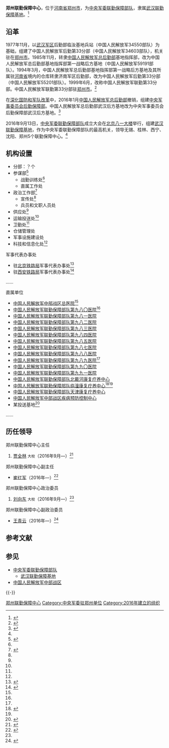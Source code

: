 {{Infobox PRCG
|color = darkgreen
|机构名称 = 郑州联勤保障中心
|上级机构 = [[武汉联勤保障基地|武汉联勤保障基地]]
|机构类型 = [[中央军委联勤保障部队|中央军委联勤保障部队]]
|军事级别 = 
|标志1 = China Emblem PLA.svg
|标志1说明 = [[中国人民解放军军徽|中国人民解放军军徽]]
|职位1 = 主任
|人员1 = 贾全林
|衔级1 = 大校
|职位2 = 政治委员
|人员2 = 刘向东
|衔级2 = 大校
|职位3 =
|人员3 =
|职位4 =
|人员4 =
|地址1 = [[河南省|河南省]][[郑州市|郑州市]]
|成立时间 = 2016年
|a=
|b=
|c=
|d=
|E=
|e=
}}

'''郑州联勤保障中心'''，位于[[河南省|河南省]][[郑州市|郑州市]]，为[[中央军委联勤保障部队|中央军委联勤保障部队]]，隶属[[武汉联勤保障基地|武汉联勤保障基地]]。<ref name="ifeng">{{Cite web|title=中央军委联勤保障部队成立 习近平授予军旗并致训词_新改革时代|url=http://news.ifeng.com/a/20160913/49965870_0.shtml|accessdate=2019-08-30|work=凤凰网|date=2016-09-13|archive-date=2016-09-14|archive-url=https://web.archive.org/web/20160914163001/http://news.ifeng.com/a/20160913/49965870_0.shtml|dead-url=no}}</ref>

==沿革==
1977年11月，以[[武汉军区|武汉军区]]后勤部临汝基地兵站（中国人民解放军34550部队）为基础，组建了中国人民解放军后勤第33分部（中国人民解放军34603部队），机关驻在[[郑州市|郑州市]]。1985年11月，转隶[[中国人民解放军总后勤部|中国人民解放军总后勤部]]基地指挥部，改为中国人民解放军总后勤部基地指挥部第一战略后方基地（中国人民解放军59191部队）。1994年3月，中国人民解放军总后勤部基地指挥部第一战略后方基地及其所属驻[[河南省|河南省]]境内的仓库转隶济南军区后勤部，改为中国人民解放军后勤第33分部（中国人民解放军55201部队）。1999年6月，改称中国人民解放军联勤第33分部。中国人民解放军联勤第33分部驻[[郑州市|郑州市]]。<ref>{{Cite web|title=郑州军警部队二日一起来绿化黄河滩|url=http://www.henanci.com/Pages/2010/04/05/20100405044918.shtml|accessdate=2019-08-30|work=河南文化产业网|date=2010-04-05}}</ref>

在[[深化国防和军队改革|深化国防和军队改革]]中，2016年1月[[中国人民解放军总后勤部|中国人民解放军总后勤部]]撤销，组建[[中央军事委员会后勤保障部|中央军事委员会后勤保障部]]。中国人民解放军总后勤部武汉后方基地改为中央军事委员会后勤保障部武汉后方基地。<ref>{{Cite web|title=武汉一堤坝突发险情 某后方基地三百余名官兵火速驰援|url=https://www.toutiao.com/a6309042709416591617/|accessdate=2019-08-30|work=今日头条|archive-date=2019-08-30|archive-url=https://web.archive.org/web/20190830051946/https://www.toutiao.com/a6309042709416591617/|dead-url=no}}</ref>

2016年9月13日，[[中央军委联勤保障部队|中央军委联勤保障部队]]成立大会在[[北京市|北京]][[八一大楼|八一大楼]]举行，组建[[武汉联勤保障基地|武汉联勤保障基地]]，作为中央军委联勤保障部队的最高机关，领导无锡、桂林、西宁、沈阳、郑州5个联勤保障中心。<ref name=ifeng/>

==机构设置==
*分部：？个
*参谋部<ref name="xintizhi">{{Cite web|title=新体制运行，战备弦紧绷|url=http://www.81.cn/gfbmap/content/2017-02/07/content_168617.htm|date=2017-02-07|publisher=中国军网}}</ref>
**战勤训练处<ref name=xintizhi/>
**直属工作处
*政治工作部<ref name="diyibu">{{Cite web|title=武汉联勤保障基地和5大联勤保障中心“第一步”怎么走？|url=http://news.163.com/16/0916/12/C139VSGM00014SEH.html|date=2016-09-16|publisher=网易}}{{Dead link|date=2019年12月 |bot=InternetArchiveBot |fix-attempted=yes }}</ref>
**宣传处<ref name=diyibu/>
**兵员和文职人员处
*供应处<ref name=diyibu/>
*运输投送处<ref name=xintizhi/>
*卫勤处<ref name=xintizhi/>
*仓储管理处
*军事设施建设处
*科技和信息化处<ref name=xintizhi/>

{{col-begin}}
{{col-2}}
;军事代表办事处
*驻[[中国铁路北京局集团有限公司|北京铁路局]]军事代表办事处<ref>{{Cite web|url=http://jz.chinamil.com.cn/n2014/tp/content_7654354.htm|title=郑州联勤保障中心驻北京铁路局军代处着眼实战提升保障能力|date=2017-06-27|publisher=军报记者}}{{Dead link|date=2020年2月 |bot=InternetArchiveBot |fix-attempted=yes }}</ref>
*驻[[中国铁路西安局集团有限公司|西安铁路局]]军事代表办事处<ref>{{Cite web|url=http://military.people.com.cn/n1/2017/0522/c1011-29290216.html|title=驻西安铁路局军代处协调开行临客 远程投送部队|date=2017-05-22|publisher=人民网|accessdate=2017-07-02|archive-date=2017-09-10|archive-url=https://web.archive.org/web/20170910010802/http://military.people.com.cn/n1/2017/0522/c1011-29290216.html|dead-url=no}}</ref>
……

{{col-2}}
;直属单位
*[[中国人民解放军中部战区总医院|中国人民解放军中部战区总医院]]<ref name=whg/>
*[[中国人民解放军联勤保障部队第九八〇医院|中国人民解放军联勤保障部队第九八〇医院]]<ref name=whg/>
*[[中国人民解放军联勤保障部队第九八一医院|中国人民解放军联勤保障部队第九八一医院]]
*[[中国人民解放军联勤保障部队第九八二医院|中国人民解放军联勤保障部队第九八二医院]]
*[[中国人民解放军联勤保障部队第九八三医院|中国人民解放军联勤保障部队第九八三医院]]
*[[中国人民解放军联勤保障部队第九八四医院|中国人民解放军联勤保障部队第九八四医院]]
*[[中国人民解放军联勤保障部队第九八五医院|中国人民解放军联勤保障部队第九八五医院]]
*[[中国人民解放军联勤保障部队第九八七医院|中国人民解放军联勤保障部队第九八七医院]]
*[[中国人民解放军联勤保障部队第九八八医院|中国人民解放军联勤保障部队第九八八医院]]
*[[中国人民解放军联勤保障部队第九八九医院|中国人民解放军联勤保障部队第九八九医院]]<ref name=whg/>
*[[中国人民解放军联勤保障部队第九九〇医院|中国人民解放军联勤保障部队第九九〇医院]]
*[[中国人民解放军联勤保障部队第九九一医院|中国人民解放军联勤保障部队第九九一医院]]
*[[中国人民解放军联勤保障部队北戴河康复疗养中心|中国人民解放军联勤保障部队北戴河康复疗养中心]]
*[[中国人民解放军联勤保障部队临潼康复疗养中心|中国人民解放军联勤保障部队临潼康复疗养中心]]<ref>{{Cite web|url=http://www.thepaper.cn/newsDetail_forward_1689524|title=陆军驻新疆、西藏边远艰苦地区部队试点团职干部带配偶疗养|date=2017-05-19|publisher=澎湃新闻|accessdate=2017-05-20|archive-date=2017-09-30|archive-url=https://web.archive.org/web/20170930051750/http://www.thepaper.cn/newsDetail_forward_1689524|dead-url=no}}</ref><ref name=whg/>
*[[中国人民解放军联勤保障部队天津康复疗养中心|中国人民解放军联勤保障部队天津康复疗养中心]]
*[[中国人民解放军中部战区疾病预防控制中心|中国人民解放军中部战区疾病预防控制中心]]
*某投送基地<ref>{{Cite web|url=http://jiangsu.china.com.cn/html/junshi/jsyw/9444557_1.html|title =记者调查：国防交通法带来哪些新变化？|date =2017-02-22|publisher=中国网}}{{dead link|date=2018年4月 |bot=InternetArchiveBot|fix-attempted=yes}}</ref>
……
{{col-end}}

==历任领导==
{{col-begin}}
{{col-2}}
;郑州联勤保障中心主任
# [[贾全林|贾全林]] <small>大校</small>（2016年9月—）<ref name=zynews>{{Cite web|url=http://news.zynews.cn/2016-10/26/content_10835162.htm|title=马懿会见解放军郑州联勤保障中心主官|date=2016-10-26|publisher=中原网|accessdate=2019-08-30|archive-date=2019-08-30|archive-url=https://web.archive.org/web/20190830053451/http://news.zynews.cn/2016-10/26/content_10835162.htm|dead-url=no}}</ref>

;郑州联勤保障中心副主任
*[[崔红军|崔红军]]（2016年—）<ref>{{Cite web|url=http://news.zynews.cn/zz/2017-07/28/content_11098772.htm|title=郑州举行党政军庆“八一”座谈会 同庆建军节共叙鱼水情|date=2017-07-28|publisher=中原网|accessdate=2018-01-04|archive-date=2018-01-04|archive-url=https://web.archive.org/web/20180104132437/http://news.zynews.cn/zz/2017-07/28/content_11098772.htm|dead-url=no}}</ref>

{{col-2}}
;郑州联勤保障中心政治委员
# [[刘向东|刘向东]] <small>大校</small>（2016年9月—）<ref name=zynews/>

;郑州联勤保障中心副政治委员
*[[王青云|王青云]]（2016年—）<ref>{{Cite web|url=http://www.bixu.cc/articleinfo.aspx?id=979211 |title =庆祝建军90周年文献纪录片《白求恩》座谈会在和平医院举办|date=2017-07-25|publisher=碧虚网}}</ref>

{{col-end}}

== 参考文献 ==
{{Reflist|35em}}

== 参见 ==
{{Portal box|中华人民共和国|军事|河南}}
*[[中央军委联勤保障部队|中央军委联勤保障部队]]
**[[武汉联勤保障基地|武汉联勤保障基地]]
*[[中国人民解放军中部战区|中国人民解放军中部战区]]

{{-}}
{{中央军委|直}}

[[Category:郑州联勤保障中心|]]
[[Category:中央军委驻郑州单位|Category:中央军委驻郑州单位]]
[[Category:2016年建立的组织|Category:2016年建立的组织]]